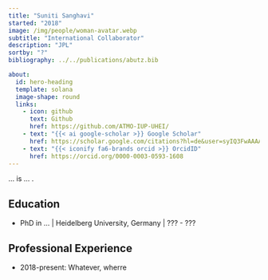 ---
title: "Suniti Sanghavi"
started: "2018"
image: /img/people/woman-avatar.webp
subtitle: "International Collaborator"
description: "JPL"
sortby: "?"
bibliography: ../../publications/abutz.bib

about:
  id: hero-heading
  template: solana
  image-shape: round
  links:
    - icon: github
      text: Github
      href: https://github.com/ATMO-IUP-UHEI/
    - text: "{{< ai google-scholar >}} Google Scholar"
      href: https://scholar.google.com/citations?hl=de&user=syIQ3FwAAAAJ 
    - text: "{{< iconify fa6-brands orcid >}} OrcidID"
      href: https://orcid.org/0000-0003-0593-1608
---

... is ... .

## Education

- [PhD in ...]{.fw-bold} | Heidelberg University, Germany | ??? -  ???


## Professional Experience

- [2018-present:]{.fw-bold} Whatever, wherre
